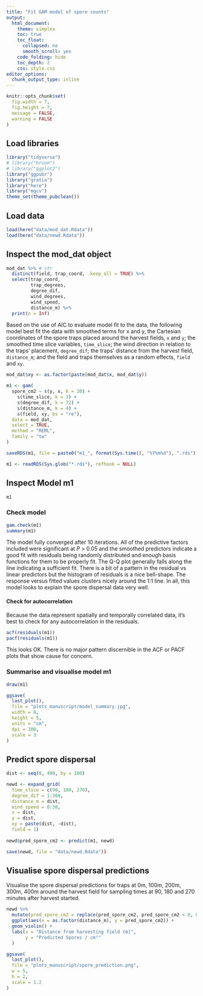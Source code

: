 ```yaml
---
title: "Fit GAM model of spore counts"
output:
  html_document:
    theme: simplex
    toc: true
    toc_float:
      collapsed: no
      smooth_scroll: yes
    code_folding: hide
    toc_depth: 2
    css: style.css
editor_options: 
  chunk_output_type: inline
---
```


```r
knitr::opts_chunk$set(
  fig.width = 7,
  fig.height = 7,
  message = FALSE,
  warning = FALSE
)
```

## Load libraries

```r
library("tidyverse")
# library("broom")
# library("ggplot2")
library("ggpubr")
library("gratia")
library("here")
library("mgcv")
theme_set(theme_pubclean())
```
## Load data

```r
load(here("data/mod_dat.Rdata"))
load(here("data/newd.Rdata"))
```

## Inspect the mod_dat object

```r
mod_dat %>% # str
  distinct(field, trap_coord, .keep_all = TRUE) %>%
  select(trap_coord,
         trap_degrees,
         degree_dif,
         wind_degrees,
         wind_speed,
         distance_m) %>%
  print(n = Inf)
```

Based on the use of AIC to evaluate model fit to the data, the following model best fit the data with smoothed terms for x and y, the Cartesian coordinates of the spore traps placed around the harvest fields, `x` and `y`; the smoothed time slice variables, `time_slice`; the wind direction in relation to the traps' placement, `degree_dif`; the traps' distance from the harvest field, `distance_m`; and the field and traps themselves as a random effects, `field` and `xy`.

```r
mod_dat$xy <- as.factor(paste(mod_dat$x, mod_dat$y))

m1 <- gam(
  spore_cm2 ~ s(y, x, k = 20) +
    s(time_slice, k = 3) +
    s(degree_dif, k = 72) +
    s(distance_m, k = 4) +
    s(field, xy, bs = "re"),
  data = mod_dat,
  select = TRUE,
  method = "REML",
  family = "tw"
)

saveRDS(m1, file = paste0("m1_", format(Sys.time(), "%Y%m%d"), ".rds"))
```

```r
m1 <- readRDS(Sys.glob("*.rds"), refhook = NULL)
```

## Inspect Model m1

```r
m1
```

### Check model

```r
gam.check(m1)
summary(m1)
```

The model fully converged after 10 iterations.
All of the predictive factors included were significant at _P_ > 0.05 and the smoothed predictors indicate a good fit with residuals being randomly distributed and enough basis functions for them to be properly fit.
The Q-Q plot generally falls along the line indicating a sufficient fit.
There is a bit of a pattern in the residual vs linear predictors but the histogram of residuals is a nice bell-shape.
The response versus fitted values clusters nicely around the 1:1 line.
In all, this model looks to explain the spore dispersal data very well.

#### Check for autocorrelation

Because the data represent spatially and temporally correlated data, it's best to check for any autocorrelation in the residuals.

```r
acf(residuals(m1))
pacf(residuals(m1))
```

This looks OK.
There is no major pattern discernible in the ACF or PACF plots that show cause for concern.

### Summarise and visualise model m1

```r
draw(m1)
```

```r
ggsave(
  last_plot(),
  file = "plots_manuscript/model_summary.jpg",
  width = 8,
  height = 5,
  units = "cm",
  dpi = 300,
  scale = 3
)
```

## Predict spore dispersal

```r
dist <- seq(0, 400, by = 100)

newd <- expand_grid(
  time_slice = c(90, 180, 270),
  degree_dif = 1:360,
  distance_m = dist,
  wind_speed = 0:30,
  x = dist,
  y = dist,
  xy = paste(dist, -dist),
  field = 1)
  
newd$pred_spore_cm2 <- predict(m1, newd)
```

```r
save(newd, file = "data/newd.Rdata"))
```

## Visualise spore dispersal predictions

Visualise the spore dispersal predictions for traps at 0m, 100m, 200m, 300m, 400m around the harvest field for sampling times at 90, 180 and 270 minutes after harvest started.

```r
newd %>%
  mutate(pred_spore_cm2 = replace(pred_spore_cm2, pred_spore_cm2 < 0, 0)) %>%
  ggplot(aes(x = as.factor(distance_m), y = pred_spore_cm2)) +
  geom_violin() +
  labs(x = "Distance from harvesting field (m)",
       y = "Predicted Spores / cm²"
  )
```

```r
ggsave(
  last_plot(),
  file = "plots_manuscript/spore_prediction.png",
  w = 5,
  h = 2,
  scale = 1.2
)
```
